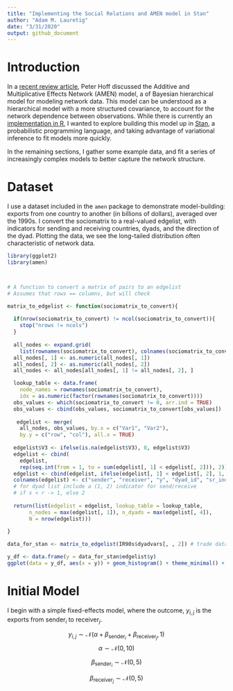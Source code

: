 ```yaml
---
title: "Implementing the Social Relations and AMEN model in Stan"
author: "Adam M. Lauretig"
date: "3/31/2020"
output: github_document
---
```


# Introduction

In a [recent review article](https://www.e-publications.org/ims/submission/STS/user/submissionFile/36407?confirm=150a239a), Peter Hoff discussed the Additive and Multiplicative Effects Network (AMEN) model, a of Bayesian hierarchical model for modeling network data. This model can be understood as a hierarchical model with a more structured covariance, to account for the network dependence between observations. While there is currently an [implementation in R](https://cran.r-project.org/web/packages/amen/index.html), I wanted to explore building this model up in [Stan](https://mc-stan.org/), a probabilistic programming language, and taking advantage of variational inference to fit models more quickly.

In the remaining sections, I gather some example data, and fit a series of increasingly complex models to better capture the network structure. 

# Dataset

I use a dataset included in the `amen` package to demonstrate model-building: exports from one country to another (in billions of dollars), averaged over the 1990s. I convert the sociomatrix to a real-valued edgelist, with indicators for sending and receiving countries, dyads, and the direction of the dyad. Plotting the data, we see the long-tailed distribution often characteristic of network data. 

```r
library(ggplot2)
library(amen)



# A function to convert a matrix of pairs to an edgelist
# Assumes that rows == columns, but will check

matrix_to_edgelist <- function(sociomatrix_to_convert){
  
  if(nrow(sociomatrix_to_convert) != ncol(sociomatrix_to_convert)){
    stop("nrows != ncols")
  }
  
  all_nodes <- expand.grid(
    list(rownames(sociomatrix_to_convert), colnames(sociomatrix_to_convert)))
  all_nodes[, 1] <- as.numeric(all_nodes[, 1])
  all_nodes[, 2] <- as.numeric(all_nodes[, 2])
  all_nodes <- all_nodes[all_nodes[, 1] != all_nodes[, 2], ]

  lookup_table <- data.frame(
    node_names = rownames(sociomatrix_to_convert), 
    idx = as.numeric(factor(rownames(sociomatrix_to_convert))))
  obs_values <- which(sociomatrix_to_convert != 0, arr.ind = TRUE)
  obs_values <- cbind(obs_values, sociomatrix_to_convert[obs_values])
 
   edgelist <- merge(
    all_nodes, obs_values, by.x = c("Var1", "Var2"), 
    by.y = c("row", "col"), all.x = TRUE)
  
  edgelist$V3 <- ifelse(is.na(edgelist$V3), 0, edgelist$V3)
  edgelist <- cbind(
    edgelist, 
    rep(seq.int(from = 1, to = sum(edgelist[, 1] < edgelist[, 2])), 2))
  edgelist <- cbind(edgelist, ifelse(edgelist[, 1] < edgelist[, 2], 1, 2))
  colnames(edgelist) <- c("sender", "receiver", "y", "dyad_id", "sr_indicator")
  # for dyad list include a (1, 2) indicator for send/receive
  # if s < r -> 1, else 2
  
  return(list(edgelist = edgelist, lookup_table = lookup_table, 
       n_nodes = max(edgelist[, 1]), n_dyads = max(edgelist[, 4]), 
       N = nrow(edgelist)))
  
}

data_for_stan <- matrix_to_edgelist(IR90s$dyadvars[, , 2]) # trade data

y_df <- data.frame(y = data_for_stan$edgelist$y)
ggplot(data = y_df, aes(x = y)) + geom_histogram() + theme_minimal() + labs(x = "Export Volume", y = "Frequency", title = "Distribution of Export Volume")

```

# Initial Model

I begin with a simple fixed-effects model, where the outcome, $y_{i, j}$ is the exports from $\text{sender}_{i}$ to $\text{receiver}_{j}$.

$$y_{i,j} \sim \mathcal{N}(\alpha + \beta_{\text{sender}_{i}} + \beta_{\text{receiver}_{j}}, 1) $$
$$\alpha \sim \mathcal{N}(0, 10) $$

$$\beta_{\text{sender}_{i}} \sim \mathcal{N}(0, 5)$$

$$\beta_{\text{receiver}_{j}} \sim \mathcal{N}(0, 5)$$


